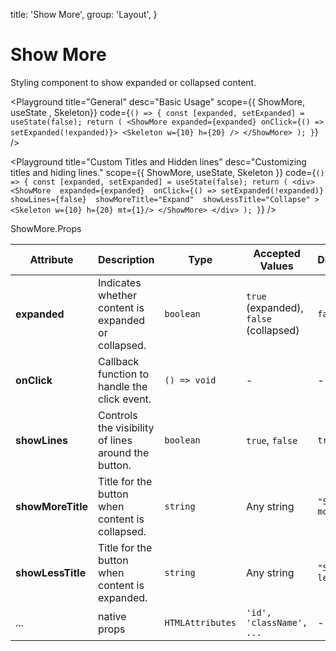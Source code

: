 
  title: 'Show More',
  group: 'Layout',
}

# Show More

Styling component to show expanded or collapsed content.

<Playground
  title="General"
  desc="Basic Usage"
  scope={{ ShowMore, useState , Skeleton}}
  code={`
() => {
  const [expanded, setExpanded] = useState(false);
  return (
    <ShowMore expanded={expanded} onClick={() => setExpanded(!expanded)}>
      <Skeleton w={10} h={20} />
    </ShowMore>
  );
}
`}
/>

<Playground
  title="Custom Titles and Hidden lines"
  desc="Customizing titles and hiding lines."
  scope={{ ShowMore, useState, Skeleton }}
  code={`
() => {
  const [expanded, setExpanded] = useState(false);
  return (
    <div>
      <ShowMore 
        expanded={expanded} 
        onClick={() => setExpanded(!expanded)} 
        showLines={false} 
        showMoreTitle="Expand" 
        showLessTitle="Collapse"
      >
        <Skeleton w={10} h={20} mt={1}/>
      </ShowMore>
    </div>
  );
}
`}
/>


<Attributes edit="/app/components/show-more.mdx">
  <Attributes.Title>ShowMore.Props</Attributes.Title>

| Attribute       | Description                                          | Type              | Accepted Values                        | Default          |
|-----------------|------------------------------------------------------|-------------------|----------------------------------------|------------------|
| **expanded**    | Indicates whether content is expanded or collapsed.  | `boolean`         | `true` (expanded), `false` (collapsed) | `false`          |
| **onClick**     | Callback function to handle the click event.         | `() => void`      | -                                      | -                |
| **showLines**   | Controls the visibility of lines around the button.  | `boolean`         | `true`, `false`                        | `true`           |
| **showMoreTitle** | Title for the button when content is collapsed.   | `string`          | Any string                             | `"Show more"`    |
| **showLessTitle** | Title for the button when content is expanded.    | `string`          | Any string                             | `"Show less"`    |
| ...              | native props         | `HTMLAttributes`          | `'id', 'className', ...` | -       |

</Attributes>